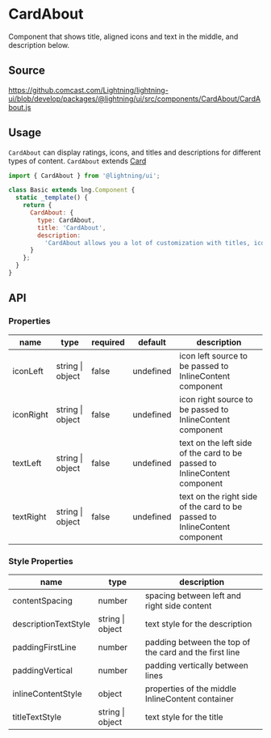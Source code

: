
# CardAbout

Component that shows title, aligned icons and text in the middle, and description below.

## Source

https://github.comcast.com/Lightning/lightning-ui/blob/develop/packages/@lightning/ui/src/components/CardAbout/CardAbout.js

## Usage

`CardAbout` can display ratings, icons, and titles and descriptions for different types of content.
`CardAbout` extends [Card](?path=/docs/patterns-card--base)

```js
import { CardAbout } from '@lightning/ui';

class Basic extends lng.Component {
  static _template() {
    return {
      CardAbout: {
        type: CardAbout,
        title: 'CardAbout',
        description:
          'CardAbout allows you a lot of customization with titles, icons, and descriptions'
      }
    };
  }
}
```

<Canvas>
  <Story id="tiles-cards-cardabout--card-about" />
</Canvas>

## API

### Properties

| name      | type             | required | default   | description                                                                |
| --------- | ---------------- | -------- | --------- | -------------------------------------------------------------------------- |
| iconLeft  | string \| object | false    | undefined | icon left source to be passed to InlineContent component                   |
| iconRight | string \| object | false    | undefined | icon right source to be passed to InlineContent component                  |
| textLeft  | string \| object | false    | undefined | text on the left side of the card to be passed to InlineContent component  |
| textRight | string \| object | false    | undefined | text on the right side of the card to be passed to InlineContent component |

### Style Properties

| name                 | type             | description                                            |
| -------------------- | ---------------- | ------------------------------------------------------ |
| contentSpacing       | number           | spacing between left and right side content            |
| descriptionTextStyle | string \| object | text style for the description                         |
| paddingFirstLine     | number           | padding between the top of the card and the first line |
| paddingVertical      | number           | padding vertically between lines                       |
| inlineContentStyle   | object           | properties of the middle InlineContent container       |
| titleTextStyle       | string \| object | text style for the title                               |
